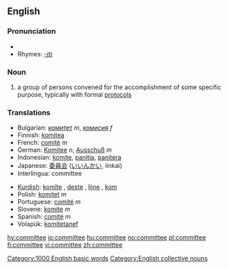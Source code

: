 ==English==

===Pronunciation===
*{{audio|en-us-committee.ogg|Audio (US)}}
*Rhymes: [[Rhymes:English:-ɪti|-ɪti]]

===Noun===
{{en-noun}}

# a group of persons convened for the accomplishment of some specific purpose, typically with formal [[protocol]]s

=== Translations ===
{{top}}
*Bulgarian: [[комитет]] ''m'', [[комисия]] ''f''
*Finnish: [[komitea]]
*French: [[comité]] ''m''
*German: [[Komitee]] ''n'', [[Ausschuß]] ''m''
*Indonesian: [[komite]], [[panitia]], [[panitera]]
*Japanese: [[委員会]] ([[いいんかい]], iinkai)
*Interlingua: committee
{{mid}}
*[[Kurdish]]: [[komîte]] {{f}}, [[deste]] {{f}}, [[lijne]] {{f}}, [[kom]] {{f}}
*Polish: [[komitet]] ''m''
*Portuguese: [[comité]] ''m''
*Slovene: [[komite]] ''m''
*Spanish: [[comité]] ''m''
*Volapük: [[komitetanef]]
{{bottom}}
[[Category:1000 English basic words]]
[[Category:English collective nouns]]

[[hy:committee]]
[[io:committee]]
[[hu:committee]]
[[no:committee]]
[[pl:committee]]
[[fi:committee]]
[[vi:committee]]
[[zh:committee]]
